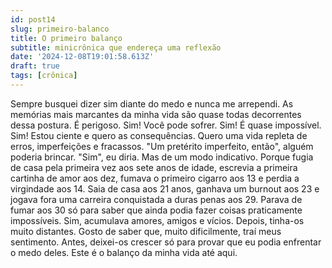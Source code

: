 ```yaml
---
id: post14
slug: primeiro-balanco
title: O primeiro balanço
subtitle: minicrônica que endereça uma reflexão
date: '2024-12-08T19:01:58.613Z'
draft: true
tags: [crônica]
---
```


Sempre busquei dizer sim diante do medo e nunca me arrependi.
As memórias mais marcantes da minha vida são quase todas decorrentes 
dessa postura. É perigoso. Sim! Você pode sofrer. Sim! É quase impossível. 
Sim! Estou ciente e quero as consequências.
Quero uma vida repleta de erros, imperfeições e fracassos. 
"Um pretérito imperfeito, então", alguém poderia brincar. 
"Sim", eu diria. Mas de um modo indicativo.
Porque fugia de casa pela primeira vez aos sete anos de idade, 
escrevia a primeira cartinha de amor aos dez, fumava o primeiro 
cigarro aos 13 e perdia a virgindade aos 14. Saia de casa aos 21 
anos, ganhava um burnout aos 23 e jogava fora uma carreira 
conquistada a duras penas aos 29. Parava de fumar aos 30 só 
para saber que ainda podia fazer coisas praticamente impossíveis.
Sim, acumulava amores, amigos e vícios. Depois, tinha-os muito distantes.
Gosto de saber que, muito dificilmente, traí meus sentimento.
Antes, deixei-os crescer só para provar que eu podia enfrentar 
o medo deles. Este é o balanço da minha vida até aqui.